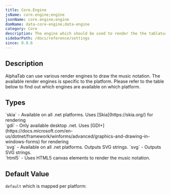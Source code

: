 ```yaml
---
title: Core.Engine
jsName: core.engine;engine
jsonName: core.engine;engine
domName: data-core-engine;data-engine
category: Core
description: The engine which should be used to render the the tablature.
sidebarPath: /docs/reference/settings
since: 0.9.6
---
```



## Description
AlphaTab can use various render engines to draw the music notation. The available render engines is specific to the platform. Please refer to the table below to find out which engines are available on which platform.    

<PropertyDescription metadata={metadata} />

## Types

<TypeTable>
    <TypeRow type="net" name="string">
        `skia` - Available on all .net platforms. Uses [Skia](https://skia.org/) for rendering<br />
        `gdi` - Only available desktop .net. Uses [GDI+](https://docs.microsoft.com/en-us/dotnet/framework/winforms/advanced/graphics-and-drawing-in-windows-forms) for rendering <br /> 
        `svg` - Available on all .net platforms. Outputs SVG strings. 
    </TypeRow>
    <TypeRow type="js" name="string">
        `svg` - Outputs SVG strings. <br />
        `html5` - Uses HTML5 canvas elements to render the music notation. 
    </TypeRow>
</TypeTable>

## Default Value

`default` which is mapped per platform: 

<TypeTable>
    <TypeRow type="net" name="skia" />
    <TypeRow type="js-html" name="svg" />
</TypeTable>